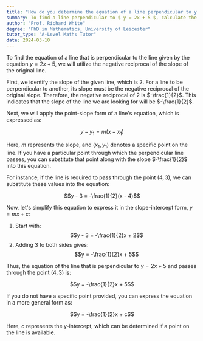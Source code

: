 ```yaml
---
title: "How do you determine the equation of a line perpendicular to y = 2x + 5?"
summary: To find a line perpendicular to $ y = 2x + 5 $, calculate the negative reciprocal of the slope, which is -1/2.
author: "Prof. Richard White"
degree: "PhD in Mathematics, University of Leicester"
tutor_type: "A-Level Maths Tutor"
date: 2024-03-10
---
```


To find the equation of a line that is perpendicular to the line given by the equation $y = 2x + 5$, we will utilize the negative reciprocal of the slope of the original line.

First, we identify the slope of the given line, which is $2$. For a line to be perpendicular to another, its slope must be the negative reciprocal of the original slope. Therefore, the negative reciprocal of $2$ is $-\frac{1}{2}$. This indicates that the slope of the line we are looking for will be $-\frac{1}{2}$.

Next, we will apply the point-slope form of a line's equation, which is expressed as:

$$y - y_1 = m(x - x_1)$$

Here, $m$ represents the slope, and $(x_1, y_1)$ denotes a specific point on the line. If you have a particular point through which the perpendicular line passes, you can substitute that point along with the slope $-\frac{1}{2}$ into this equation. 

For instance, if the line is required to pass through the point $(4, 3)$, we can substitute these values into the equation:

$$y - 3 = -\frac{1}{2}(x - 4)$$

Now, let's simplify this equation to express it in the slope-intercept form, $y = mx + c$:

1. Start with:
   $$y - 3 = -\frac{1}{2}x + 2$$
2. Adding $3$ to both sides gives:
   $$y = -\frac{1}{2}x + 5$$

Thus, the equation of the line that is perpendicular to $y = 2x + 5$ and passes through the point $(4, 3)$ is:

$$y = -\frac{1}{2}x + 5$$

If you do not have a specific point provided, you can express the equation in a more general form as:

$$y = -\frac{1}{2}x + c$$

Here, $c$ represents the y-intercept, which can be determined if a point on the line is available.
    